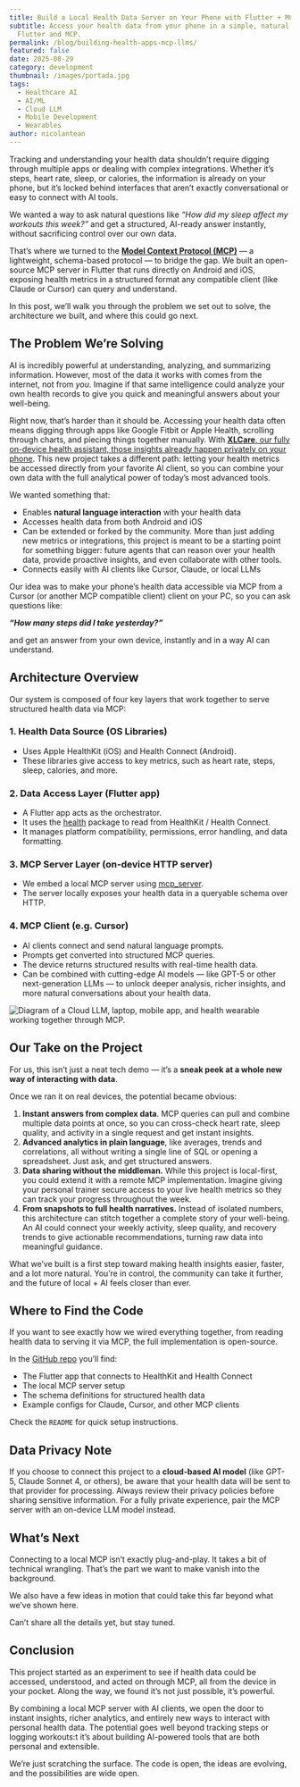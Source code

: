 ```yaml
---
title: Build a Local Health Data Server on Your Phone with Flutter + MCP
subtitle: Access your health data from your phone in a simple, natural way with
  Flutter and MCP.
permalink: /blog/building-health-apps-mcp-llms/
featured: false
date: 2025-08-29
category: development
thumbnail: /images/portada.jpg
tags:
  - Healthcare AI
  - AI/ML
  - Cloud LLM
  - Mobile Development
  - Wearables
author: nicolantean
---
```

Tracking and understanding your health data shouldn’t require digging through multiple apps or dealing with complex integrations. Whether it’s steps, heart rate, sleep, or calories, the information is already on your phone, but it’s locked behind interfaces that aren’t exactly conversational or easy to connect with AI tools.

We wanted a way to ask natural questions like *“How did my sleep affect my workouts this week?”* and get a structured, AI-ready answer instantly, without sacrificing control over our own data.

That’s where we turned to the **[Model Context Protocol (MCP)](https://docs.anthropic.com/en/docs/mcp)** — a lightweight, schema-based protocol — to bridge the gap. We built an open-source MCP server in Flutter that runs directly on Android and iOS, exposing health metrics in a structured format any compatible client (like Claude or Cursor) can query and understand.

In this post, we’ll walk you through the problem we set out to solve, the architecture we built, and where this could go next.

## **The Problem We’re Solving**

AI is incredibly powerful at understanding, analyzing, and summarizing information. However, most of the data it works with comes from the internet, not from *you*. Imagine if that same intelligence could analyze your own health records to give you quick and meaningful answers about your well-being.

Right now, that’s harder than it should be. Accessing your health data often means digging through apps like Google Fitbit or Apple Health, scrolling through charts, and piecing things together manually. With [**XLCare**, our fully on-device health assistant, those insights already happen privately on your phone](https://blog.xmartlabs.com/blog/blog-on-device-ai-health-assistant-xlcare/). This new project takes a different path: letting your health metrics be accessed directly from your favorite AI client, so you can combine your own data with the full analytical power of today’s most advanced tools.

We wanted something that:

* Enables **natural language interaction** with your health data
* Accesses health data from both Android and iOS
* Can be extended or forked by the community. More than just adding new metrics or integrations, this project is meant to be a starting point for something bigger: future agents that can reason over your health data, provide proactive insights, and even collaborate with other tools.
* Connects easily with AI clients like Cursor, Claude, or local LLMs

Our idea was to make your phone’s health data accessible via MCP from a Cursor (or another MCP compatible client) client on your PC, so you can ask questions like:

***“How many steps did I take yesterday?”***

and get an answer from your own device, instantly and in a way AI can understand.

## Architecture Overview

Our system is composed of four key layers that work together to serve structured health data via MCP:

### 1. Health Data Source (OS Libraries)

* Uses Apple HealthKit (iOS) and Health Connect (Android).
* These libraries give access to key metrics, such as heart rate, steps, sleep, calories, and more.

### 2. Data Access Layer (Flutter app)

* A Flutter app acts as the orchestrator.
* It uses the [health](https://pub.dev/packages/health) package to read from HealthKit / Health Connect.
* It manages platform compatibility, permissions, error handling, and data formatting.

### 3. MCP Server Layer (on-device HTTP server)

* We embed a local MCP server using [mcp_server](https://pub.dev/packages/mcp_server).
* The server locally exposes your health data in a queryable schema over HTTP.

### 4. MCP Client (e.g. Cursor)

* AI clients connect and send natural language prompts.
* Prompts get converted into structured MCP queries.
* The device returns structured results with real-time health data.
* Can be combined with cutting-edge AI models — like GPT-5 or other next-generation LLMs — to unlock deeper analysis, richer insights, and more natural conversations about your health data.

<!-- notionvc: 0a1e18e4-39ea-4c29-ad0a-11292e5a831c -->

![Diagram of a Cloud LLM, laptop, mobile app, and health wearable working together through MCP.](/images/frame-2.png)

## **Our Take on the Project**

For us, this isn’t just a neat tech demo — it’s a **sneak peek at a whole new way of interacting with data**.

Once we ran it on real devices, the potential became obvious:

1. **Instant answers from complex data**. MCP queries can pull and combine multiple data points at once, so you can cross-check heart rate, sleep quality, and activity in a single request and get instant insights.
2. **Advanced analytics in plain language**, like averages, trends and correlations, all without writing a single line of SQL or opening a spreadsheet. Just ask, and get structured answers.
3. **Data sharing without the middleman.** While this project is local-first, you could extend it with a remote MCP implementation. Imagine giving your personal trainer secure access to your live health metrics so they can track your progress throughout the week.
4. **From snapshots to full health narratives.** Instead of isolated numbers, this architecture can stitch together a complete story of your well-being. An AI could connect your weekly activity, sleep quality, and recovery trends to give actionable recommendations, turning raw data into meaningful guidance.

What we’ve built is a first step toward making health insights easier, faster, and a lot more natural. You’re in control, the community can take it further, and the future of local + AI feels closer than ever.

<!-- notionvc: 26349cef-1b6b-4acc-9df2-de462f853764 -->

<VideoPlayer name=Screen Recording blog Nico L.mp4 />

<!-- notionvc: 30246cc0-4846-438f-818e-dab0563022a8 -->

## **Where to Find the Code**

If you want to see exactly how we wired everything together, from reading health data to serving it via MCP, the full implementation is open-source.

In the [GitHub repo](https://github.com/xmartlabs/vytalLink-client/tree/1.0.0) you’ll find:

* The Flutter app that connects to HealthKit and Health Connect
* The local MCP server setup
* The schema definitions for structured health data
* Example configs for Claude, Cursor, and other MCP clients

Check the `README` for quick setup instructions.

## **Data Privacy Note**

If you choose to connect this project to a **cloud-based AI model** (like GPT-5, Claude Sonnet 4, or others), be aware that your health data will be sent to that provider for processing. Always review their privacy policies before sharing sensitive information. For a fully private experience, pair the MCP server with an on-device LLM model instead.

## **What’s Next**

Connecting to a local MCP isn’t exactly plug-and-play. It takes a bit of technical wrangling. That’s the part we want to make vanish into the background.

We also have a few ideas in motion that could take this far beyond what we’ve shown here.

Can’t share all the details yet, but stay tuned.

## **Conclusion**

This project started as an experiment to see if health data could be accessed, understood, and acted on through MCP, all from the device in your pocket. Along the way, we found it’s not just possible, it’s powerful.

By combining a local MCP server with AI clients, we open the door to instant insights, richer analytics, and entirely new ways to interact with personal health data. The potential goes well beyond tracking steps or logging workouts:t it’s about building AI-powered tools that are both personal and extensible.

We’re just scratching the surface. The code is open, the ideas are evolving, and the possibilities are wide open.

<!-- notionvc: 49e00757-7672-4d7b-8546-67173c90293a -->
